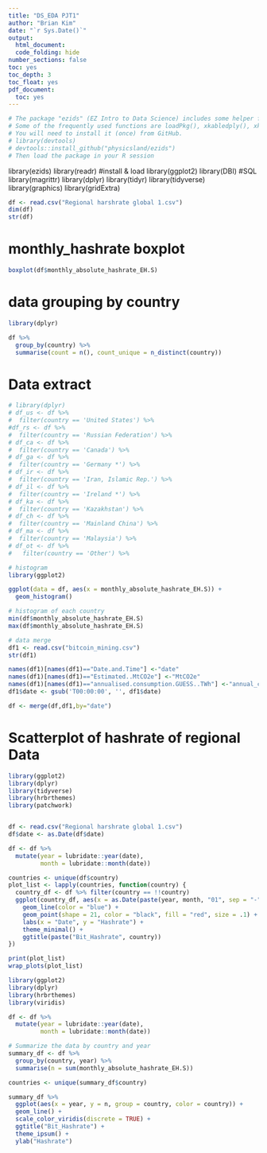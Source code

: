 ```yaml
---
title: "DS_EDA PJT1"
author: "Brian Kim"
date: "`r Sys.Date()`"
output:
  html_document:
  code_folding: hide
number_sections: false
toc: yes
toc_depth: 3
toc_float: yes
pdf_document:
  toc: yes
---
```

  
```r
# The package "ezids" (EZ Intro to Data Science) includes some helper functions we developed for the course. 
# Some of the frequently used functions are loadPkg(), xkabledply(), xkablesummary(), uzscale(), etc.
# You will need to install it (once) from GitHub.
# library(devtools)
# devtools::install_github("physicsland/ezids")
# Then load the package in your R session
```

library(ezids)
library(readr) #install & load 
library(ggplot2)
library(DBI) #SQL
library(magrittr)
library(dplyr)
library(tidyr)
library(tidyverse)
library(graphics) 
library(gridExtra)


```r
df <- read.csv("Regional harshrate global 1.csv")
dim(df)
str(df)
```

# monthly_hashrate boxplot
```r
boxplot(df$monthly_absolute_hashrate_EH.S)
```

# data grouping by country
```r
library(dplyr)

df %>%
  group_by(country) %>%
  summarise(count = n(), count_unique = n_distinct(country))
```

# Data extract
```r
# library(dplyr)
# df_us <- df %>%
#  filter(country == 'United States') %>%
#df_rs <- df %>%
#  filter(country == 'Russian Federation') %>%
# df_ca <- df %>%
#  filter(country == 'Canada') %>%
# df_ga <- df %>%
#  filter(country == 'Germany *') %>%
# df_ir <- df %>%
#  filter(country == 'Iran, Islamic Rep.') %>%
# df_il <- df %>%
#  filter(country == 'Ireland *') %>%
# df_ka <- df %>%
#  filter(country == 'Kazakhstan') %>%
# df_ch <- df %>%
#  filter(country == 'Mainland China') %>%
# df_ma <- df %>%
#  filter(country == 'Malaysia') %>%
# df_ot <- df %>%
#   filter(country == 'Other') %>%
```


```r
# histogram
library(ggplot2)

ggplot(data = df, aes(x = monthly_absolute_hashrate_EH.S)) + 
  geom_histogram()

# histogram of each country
min(df$monthly_absolute_hashrate_EH.S)
max(df$monthly_absolute_hashrate_EH.S)
```

```r
# data merge
df1 <- read.csv("bitcoin_mining.csv")
str(df1)
```

```r
names(df1)[names(df1)=="Date.and.Time"] <-"date"
names(df1)[names(df1)=="Estimated..MtCO2e"] <-"MtCO2e"
names(df1)[names(df1)=="annualised.consumption.GUESS..TWh"] <-"annual_consumption"
df1$date <- gsub('T00:00:00', '', df1$date)

df <- merge(df,df1,by="date")
```

# Scatterplot of hashrate of regional Data
```r
library(ggplot2)
library(dplyr)
library(tidyverse)
library(hrbrthemes)
library(patchwork)


df <- read.csv("Regional harshrate global 1.csv")
df$date <- as.Date(df$date)

df <- df %>%
  mutate(year = lubridate::year(date),  
         month = lubridate::month(date))

countries <- unique(df$country)
plot_list <- lapply(countries, function(country) {
  country_df <- df %>% filter(country == !!country)
  ggplot(country_df, aes(x = as.Date(paste(year, month, "01", sep = "-")), y = monthly_absolute_hashrate_EH.S)) +
    geom_line(color = "blue") +
    geom_point(shape = 21, color = "black", fill = "red", size = .1) +
    labs(x = "Date", y = "Hashrate") +
    theme_minimal() +
    ggtitle(paste("Bit_Hashrate", country))
})

print(plot_list)
wrap_plots(plot_list)

```
```r
library(ggplot2)
library(dplyr)
library(hrbrthemes)
library(viridis)

df <- df %>%
  mutate(year = lubridate::year(date),  
         month = lubridate::month(date))

# Summarize the data by country and year
summary_df <- df %>%
  group_by(country, year) %>%
  summarise(n = sum(monthly_absolute_hashrate_EH.S))

countries <- unique(summary_df$country)

summary_df %>%
  ggplot(aes(x = year, y = n, group = country, color = country)) +
  geom_line() +
  scale_color_viridis(discrete = TRUE) +
  ggtitle("Bit_Hashrate") +
  theme_ipsum() +
  ylab("Hashrate")
```